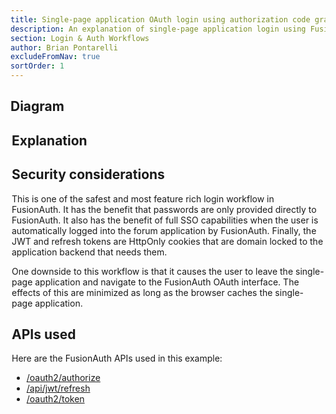 ```yaml
---
title: Single-page application OAuth login using authorization code grant with JWTs and refresh tokens
description: An explanation of single-page application login using FusionAuth OAuth interface with the authorization code grant with JWTs and refresh tokens in cookies
section: Login & Auth Workflows
author: Brian Pontarelli
excludeFromNav: true
sortOrder: 1
---
```


<Intro/>

## Diagram

<Legend/>

<Diagram/>

## Explanation

<OrderedList>
  <Step1/>
  <Step2/>
  <Step3/>
  <Step4/>
  <Step5/>
  <Step6/>
  <Step7/>
  <Step8/>
  <Step9/>
  <Step10/>
</OrderedList>

## Security considerations

This is one of the safest and most feature rich login workflow in FusionAuth. It has the benefit that passwords are only provided directly to FusionAuth. It also has the benefit of full SSO capabilities when the user is automatically logged into the forum application by FusionAuth. Finally, the JWT and refresh tokens are HttpOnly cookies that are domain locked to the application backend that needs them.

One downside to this workflow is that it causes the user to leave the single-page application and navigate to the FusionAuth OAuth interface. The effects of this are minimized as long as the browser caches the single-page application.

## APIs used

Here are the FusionAuth APIs used in this example:

* [/oauth2/authorize](/docs/v1/tech/oauth/endpoints#authorize)
* [/api/jwt/refresh](/docs/v1/tech/apis/jwt#refresh-a-jwt)
* [/oauth2/token](/docs/v1/tech/oauth/endpoints#refresh-token-grant-request)

